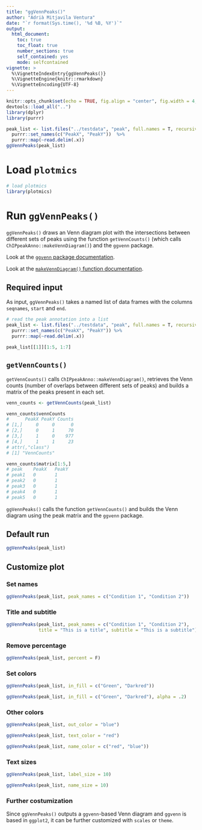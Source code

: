 ```yaml
---
title: "ggVennPeaks()"
author: "Adrià Mitjavila Ventura"
date: "`r format(Sys.time(), '%d %B, %Y')`"
output:
  html_document:
    toc: true
    toc_float: true
    number_sections: true
    self_contained: yes
    mode: selfcontained
vignette: >
  %\VignetteIndexEntry{ggVennPeaks()}
  %\VignetteEngine{knitr::rmarkdown}
  %\VignetteEncoding{UTF-8}
---
```


```r
knitr::opts_chunk$set(echo = TRUE, fig.align = "center", fig.width = 4, fig.height = 4)
devtools::load_all("..")
library(dplyr)
library(purrr)

peak_list <- list.files("../testdata", "peak", full.names = T, recursive = T) %>%
  purrr::set_names(c("PeakX", "PeakY"))  %>%
  purrr::map(~read.delim(.x))
ggVennPeaks(peak_list)
```


# Load `plotmics`

```r
# load plotmics
library(plotmics)
```

# Run `ggVennPeaks()`

`ggVennPeaks()` draws an Venn diagram plot with the intersections between different sets of peaks using the function `getVennCounts()` (which calls `ChIPpeakAnno::makeVennDiagram()`) and the `ggvenn` package.

Look at the [`ggvenn` package documentation](https://github.com/yanlinlin82/ggvenn).

Look at the [`makeVennDiagram()` function documentation](https://www.rdocumentation.org/packages/ChIPpeakAnno/versions/3.6.5/topics/makeVennDiagram).

## Required input

As input, `ggVennPeaks()` takes a named list of data frames with the columns `seqnames`, `start` and `end`.

```r
# read the peak annotation into a list
peak_list <- list.files("../testdata", "peak", full.names = T, recursive = T) %>%
  purrr::set_names(c("PeakX", "PeakY")) %>%
  purrr::map(~read.delim(.x))

peak_list[[1]][1:5, 1:7]
```

## `getVennCounts()`

`getVennCounts()` calls `ChIPpeakAnno::makeVennDiagram()`, retrieves the Venn counts (number of overlaps between different sets of peaks) and builds a matrix of the peaks present in each set.

```r
venn_counts <- getVennCounts(peak_list)
```

```r
venn_counts$vennCounts
#      PeakX PeakY Counts
# [1,]     0     0      0
# [2,]     0     1     70
# [3,]     1     0    977
# [4,]     1     1     23
# attr(,"class")
# [1] "VennCounts"
```

```r
venn_counts$matrix[1:5,]
# peak    PeakX   PeakY
# peak1   0       1
# peak2	  0	      1
# peak3	  0	      1
# peak4	  0	      1
# peak5	  0	      1
```

`ggVennPeaks()` calls the function `getVennCounts()` and builds the Venn diagram using the peak matrix and the `ggvenn` package.


## Default run

```r
ggVennPeaks(peak_list)
```

## Customize plot

### Set names

```r
ggVennPeaks(peak_list, peak_names = c("Condition 1", "Condition 2"))
```

### Title and subtitle

```r
ggVennPeaks(peak_list, peak_names = c("Condition 1", "Condition 2"), 
            title = "This is a title", subtitle = "This is a subtitle")
```

### Remove percentage

```r
ggVennPeaks(peak_list, percent = F)
```

### Set colors

```r
ggVennPeaks(peak_list, in_fill = c("Green", "Darkred"))
```

```r
ggVennPeaks(peak_list, in_fill = c("Green", "Darkred"), alpha = .2)
```

### Other colors

```r
ggVennPeaks(peak_list, out_color = "blue")
```

```r
ggVennPeaks(peak_list, text_color = "red")
```

```r
ggVennPeaks(peak_list, name_color = c("red", "blue"))
```

### Text sizes

```r
ggVennPeaks(peak_list, label_size = 10)
```

```r
ggVennPeaks(peak_list, name_size = 10)
```

### Further costumization

Since `ggVennPeaks()` outputs a `ggvenn`-based Venn diagram and `ggvenn` is based in `ggplot2`, it can be further customized with `scales` or `theme`.
